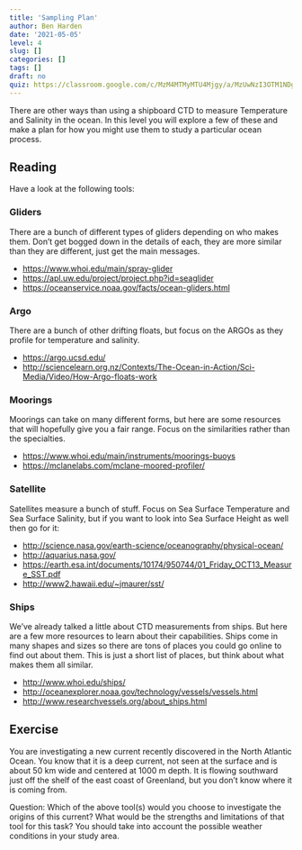 ```yaml
---
title: 'Sampling Plan'
author: Ben Harden
date: '2021-05-05'
level: 4
slug: []
categories: []
tags: []
draft: no
quiz: https://classroom.google.com/c/MzM4MTMyMTU4Mjgy/a/MzUwNzI3OTM1NDgz/details
---
```


There are other ways than using a shipboard CTD to measure Temperature and Salinity in the ocean. In this level you will explore a few of these and make a plan for how you might use them to study a particular ocean process.

## Reading

Have a look at the following tools:

### Gliders

There are a bunch of different types of gliders depending on who makes them. Don’t get bogged down in the details of each, they are more similar than they are different, just get the main messages.

* <https://www.whoi.edu/main/spray-glider>
* <https://apl.uw.edu/project/project.php?id=seaglider>
* <https://oceanservice.noaa.gov/facts/ocean-gliders.html>

### Argo

There are a bunch of other drifting floats, but focus on the ARGOs as they profile for temperature and salinity.

* <https://argo.ucsd.edu/>
* <http://sciencelearn.org.nz/Contexts/The-Ocean-in-Action/Sci-Media/Video/How-Argo-floats-work>

### Moorings

Moorings can take on many different forms, but here are some resources that will hopefully give you a fair range. Focus on the similarities rather than 
the specialties.

* <https://www.whoi.edu/main/instruments/moorings-buoys>
* <https://mclanelabs.com/mclane-moored-profiler/>

### Satellite

Satellites measure a bunch of stuff. Focus on Sea Surface Temperature and Sea Surface Salinity, but if you want to look into Sea Surface Height as well then go for it:

* <http://science.nasa.gov/earth-science/oceanography/physical-ocean/>
* <http://aquarius.nasa.gov/>
* <https://earth.esa.int/documents/10174/950744/01_Friday_OCT13_Measure_SST.pdf>
* <http://www2.hawaii.edu/~jmaurer/sst/>

### Ships

We've already talked a little about CTD measurements from ships. But here are a few more resources to learn about their capabilities. Ships come in many shapes and sizes so there are tons of places you could go online to find out about them. This is just a short list of places, but think about what makes them all similar.

* <http://www.whoi.edu/ships/>
* <http://oceanexplorer.noaa.gov/technology/vessels/vessels.html>
* <http://www.researchvessels.org/about_ships.html>

## Exercise

You are investigating a new current recently discovered in the North Atlantic Ocean. You know that it is a deep current, not seen at the surface and is about 50 km wide and centered at 1000 m depth. It is flowing southward just off the shelf of the east coast of Greenland, but you don't know where it is coming from.

Question: Which of the above tool(s) would you choose to investigate the origins of this current? What would be the strengths and limitations of that tool for this task? You should take into account the possible weather conditions in your study area.



